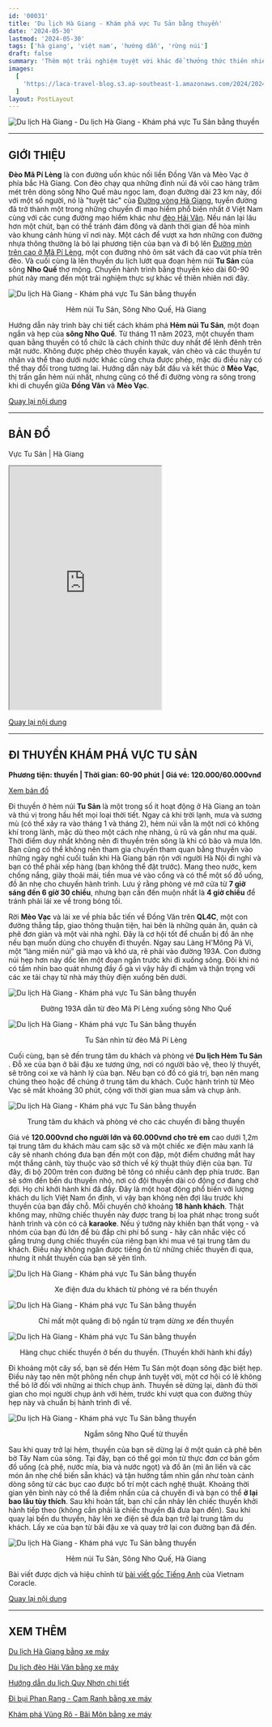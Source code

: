 ```yaml
---
id: '00031'
title: 'Du lịch Hà Giang - Khám phá vực Tu Sản bằng thuyền'
date: '2024-05-30'
lastmod: '2024-05-30'
tags: ['hà giang', 'việt nam', 'hướng dẫn', 'rừng núi']
draft: false
summary: 'Thêm một trải nghiệm tuyệt vời khác để thưởng thức thiên nhiên ở cực bắc tổ quốc.'
images:
  [
    'https://laca-travel-blog.s3.ap-southeast-1.amazonaws.com/2024/2024-05-30-ha-giang-kham-pha-vuc-tu-san-bang-thuyen/tu-san-view-point.jpg',
  ]
layout: PostLayout
---
```


<Image src="https://laca-travel-blog.s3.ap-southeast-1.amazonaws.com/2024/2024-05-30-ha-giang-kham-pha-vuc-tu-san-bang-thuyen/tu-san-view-point.jpg" width={1024} height={768} alt="Du lịch Hà Giang - Du lịch Hà Giang - Khám phá vực Tu Sản bằng thuyền" />

<TOCInline toc={props.toc} asDisclosure toHeading={2} />

---

## GIỚI THIỆU

**Đèo Mã Pí Lèng** là con đường uốn khúc nối liền Đồng Văn và Mèo Vạc ở phía bắc Hà Giang. Con đèo chạy qua những đỉnh núi đá vôi cao hàng trăm mét trên dòng sông Nho Quế màu ngọc lam, đoạn đường dài 23 km này, đối với một số người, nó là "tuyệt tác" của [Đường vòng Hà Giang](https://laca.fun/blog/huong-dan-di-bui-ha-giang-bang-xe-may), tuyến đường đã trở thành một trong những chuyến đi mạo hiểm phổ biến nhất ở Việt Nam cùng với các cung đường mạo hiểm khác như [đèo Hải Vân](https://laca.fun/blog/du-lich-bui-deo-hai-van-bang-xe-may). Nếu nán lại lâu hơn một chút, bạn có thể tránh đám đông và dành thời gian để hòa mình vào khung cảnh hùng vĩ nơi này. Một cách để vượt xa hơn những con đường nhựa thông thường là bỏ lại phương tiện của bạn và đi bộ lên [Đường mòn trên cao ở Mã Pí Lèng](https://laca.fun/blog/ha-giang-duong-mon-di-bo-o-ma-pi-leng), một con đường nhỏ ôm sát vách đá cao vút phía trên đèo. Và cuối cùng là lên thuyền du lịch lướt qua  đoạn hẻm núi **Tu Sản** của sông **Nho Quế** thơ mộng. Chuyến hành trình bằng thuyền kéo dài 60-90 phút này mang đến một trải nghiệm thực sự khác về thiên nhiên nơi đây.

<Image src="https://laca-travel-blog.s3.ap-southeast-1.amazonaws.com/2024/2024-05-30-ha-giang-kham-pha-vuc-tu-san-bang-thuyen/Tu+S%E1%BA%A3n+Canyon+Nho+Qu%E1%BA%BF+River+H%C3%A0+Giang.jpg" width={1024} height={768} alt="Du lịch Hà Giang - Khám phá vực Tu Sản bằng thuyền" />
<p align='center'>Hẻm núi Tu Sản, Sông Nho Quế, Hà Giang</p>

Hướng dẫn này trình bày chi tiết cách khám phá **Hẻm núi Tu Sản**, một đoạn ngắn và hẹp của **sông Nho Quế**. Từ tháng 11 năm 2023, một chuyến tham quan bằng thuyền có tổ chức là cách chính thức duy nhất để lênh đênh trên mặt nước. Không được phép chèo thuyền kayak, ván chèo và các thuyền tư nhân và thể thao dưới nước khác cũng chưa được phép, mặc dù điều này có thể thay đổi trong tương lai. Hướng dẫn này bắt đầu và kết thúc ở **Mèo Vạc**, thị trấn gần hẻm núi nhất, nhưng cũng có thể đi đường vòng ra sông trong khi di chuyển giữa **Đồng Văn** và **Mèo Vạc**.

[Quay lại nội dung](#nội-dung)

---

## BẢN ĐỒ

Vực Tu Sản | Hà Giang

<iframe
  className="w-full"
  src="https://www.google.com/maps/d/u/0/embed?mid=1aUdjNZ67BLwCCf_nlIO19ecxmIosC_E&ehbc=2E312F"
  height="480"
></iframe>

[Quay lại nội dung](#nội-dung)

---

## ĐI THUYỀN KHÁM PHÁ VỰC TU SẢN

**Phương tiện: thuyền | Thời gian: 60-90 phút | Giá vé: 120.000/60.000vnđ**

[Xem bản đồ](#bản-đồ)

Đi thuyền ở hẻm núi **Tu Sản** là một trong số ít hoạt động ở Hà Giang an toàn và thú vị trong hầu hết mọi loại thời tiết. Ngay cả khi trời lạnh, mưa và sương mù (có thể xảy ra vào tháng 1 và tháng 2), hẻm núi vẫn là một nơi có không khí trong lành, mặc dù theo một cách nhẹ nhàng, ủ rũ và gần như ma quái. Thời điểm duy nhất không nên đi thuyền trên sông là khi có bão và mưa lớn. Bạn cũng có thể không nên tham gia chuyến tham quan bằng thuyền vào những ngày nghỉ cuối tuần khi Hà Giang bận rộn với người Hà Nội đi nghỉ và bạn có thể phải xếp hàng (bạn không thể đặt trước). Mang theo nước, kem chống nắng, giày thoải mái, tiền mua vé vào cổng và có thể một số đồ uống, đồ ăn nhẹ cho chuyến hành trình. Lưu ý rằng phòng vé mở cửa từ **7 giờ sáng đến 6 giờ 30 chiều**, nhưng bạn cần đến muộn nhất là **4 giờ chiều** để tránh phải lái xe về trong bóng tối.

Rời **Mèo Vạc** và lái xe về phía bắc tiến về Đồng Văn trên **QL4C**, một con đường thẳng tắp, giao thông thuận tiện, hai bên là những quán ăn, quán cà phê đơn giản và một vài nhà nghỉ. Đây là cơ hội tốt để chuẩn bị đồ ăn nhẹ nếu bạn muốn dùng cho chuyến đi thuyền. Ngay sau Làng H'Mông Pả Vi, một “làng miền núi” giả mạo và khó ưa, rẽ phải vào đường 193A. Con đường núi hẹp hơn này dốc lên một đoạn ngắn trước khi đi xuống sông. Đôi khi nó có tầm nhìn bao quát nhưng đầy ổ gà vì vậy hãy đi chậm và thận trọng với các xe tải chạy từ nhà máy thủy điện xuống bên dưới.

<Image src="https://laca-travel-blog.s3.ap-southeast-1.amazonaws.com/2024/2024-05-30-ha-giang-kham-pha-vuc-tu-san-bang-thuyen/duong193A.jpg" width={1024} height={768} alt="Du lịch Hà Giang - Khám phá vực Tu Sản bằng thuyền" />
<p align='center'>Đường 193A dẫn từ đèo Mã Pí Lèng xuống sông Nho Quế</p>

<Image src="https://laca-travel-blog.s3.ap-southeast-1.amazonaws.com/2024/2024-05-30-ha-giang-kham-pha-vuc-tu-san-bang-thuyen/tu-san-nhin-tu-ma-pi-leng.jpg" width={1024} height={768} alt="Du lịch Hà Giang - Khám phá vực Tu Sản bằng thuyền" />
<p align='center'>Tu Sản nhìn từ đèo Mã Pí Lèng</p>

Cuối cùng, bạn sẽ đến trung tâm du khách và phòng vé **Du lịch Hẻm Tu Sản** . Đỗ xe của bạn ở bãi đậu xe tương ứng, nơi có người bảo vệ, theo lý thuyết, sẽ trông coi xe và hành lý của bạn. Nếu bạn có đồ có giá trị, bạn nên mang chúng theo hoặc để chúng ở trung tâm du khách. Cuộc hành trình từ Mèo Vạc sẽ mất khoảng 30 phút, cộng với thời gian mua sắm và chụp ảnh.

<Image src="https://laca-travel-blog.s3.ap-southeast-1.amazonaws.com/2024/2024-05-30-ha-giang-kham-pha-vuc-tu-san-bang-thuyen/trung-tam-hanh-khach.jpg" width={1024} height={768} alt="Du lịch Hà Giang - Khám phá vực Tu Sản bằng thuyền" />
<p align='center'>Trung tâm du khách và phòng vé cho các chuyến đi bằng thuyền</p>

Giá vé **120.000vnd cho người lớn và 60.000vnd cho trẻ em** cao dưới 1,2m tại trung tâm du khách màu cam sặc sỡ và một chiếc xe điện màu xanh lá cây sẽ nhanh chóng đưa bạn đến một con đập, một điểm chướng mắt hay một thắng cảnh, tùy thuộc vào sở thích về kỹ thuật thủy điện của bạn. Từ đây, đi bộ 200m trên con đường bê tông có nhiều cảnh đẹp phía trước. Bạn sẽ sớm đến bến du thuyền nhỏ, nơi có đội thuyền dài có động cơ đang chờ đợi. Họ chỉ khởi hành khi đã đầy. Đây là một hoạt động phổ biến với lượng khách du lịch Việt Nam ổn định, vì vậy bạn không nên đợi lâu trước khi thuyền của bạn đầy chỗ. Mỗi chuyến chở khoảng **18 hành khách**. Thật không may, những chiếc thuyền này được trang bị loa phát nhạc trong suốt hành trình và còn có cả **karaoke**. Nếu ý tưởng này khiến bạn thất vọng - và nhóm của bạn đủ lớn để bù đắp chi phí bổ sung - hãy cân nhắc việc cố gắng trưng dụng chiếc thuyền của riêng bạn khi mua vé tại trung tâm du khách. Điều này không ngăn được tiếng ồn từ những chiếc thuyền đi qua, nhưng ít nhất thuyền của bạn sẽ yên tĩnh.

<Image src="https://laca-travel-blog.s3.ap-southeast-1.amazonaws.com/2024/2024-05-30-ha-giang-kham-pha-vuc-tu-san-bang-thuyen/xe-trung-chuyen.jpg" width={1024} height={768} alt="Du lịch Hà Giang - Khám phá vực Tu Sản bằng thuyền" />
<p align='center'>Xe điện đưa du khách từ phòng vé ra bến thuyền</p>

<Image src="https://laca-travel-blog.s3.ap-southeast-1.amazonaws.com/2024/2024-05-30-ha-giang-kham-pha-vuc-tu-san-bang-thuyen/duong-di-bo-den-ben-tau.jpg" width={1024} height={768} alt="Du lịch Hà Giang - Khám phá vực Tu Sản bằng thuyền" />
<p align='center'>Chỉ mất một quãng đi bộ ngắn từ trạm dừng xe đến thuyền</p>

<Image src="https://laca-travel-blog.s3.ap-southeast-1.amazonaws.com/2024/2024-05-30-ha-giang-kham-pha-vuc-tu-san-bang-thuyen/tau-neo-dau-o-ben.jpg" width={1024} height={768} alt="Du lịch Hà Giang - Khám phá vực Tu Sản bằng thuyền" />
<p align='center'>Hàng chục chiếc thuyền ở bến du thuyền. (Thuyền khởi hành khi đầy)</p>

Đi khoảng một cây số, bạn sẽ đến Hẻm Tu Sản một đoạn sông đặc biệt hẹp. Điều này tạo nên một phông nền chụp ảnh tuyệt vời, một cơ hội có lẽ không thể bỏ lỡ đối với những ai thích chụp ảnh. Thuyền sẽ dừng lại, dành đủ thời gian cho mọi người chụp ảnh với hẻm, trước khi vượt qua con đường thủy hẹp này và chuẩn bị hành trình đi về.

<Image src="https://laca-travel-blog.s3.ap-southeast-1.amazonaws.com/2024/2024-05-30-ha-giang-kham-pha-vuc-tu-san-bang-thuyen/song-nho-que-nhin-tu-tau.jpg" width={1024} height={768} alt="Du lịch Hà Giang - Khám phá vực Tu Sản bằng thuyền" />
<p align='center'>Ngắm sông Nho Quế từ thuyền</p>

Sau khi quay trở lại hẻm, thuyền của bạn sẽ dừng lại ở một quán cà phê bên bờ Tây Nam của sông. Tại đây, bạn có thể gọi món từ thực đơn cơ bản gồm đồ uống (cà phê, nước mía, bia và nước ngọt) và đồ ăn (mì ăn liền và các món ăn nhẹ chế biến sẵn khác) và tận hưởng tầm nhìn gần như toàn cảnh dòng sông từ các bục cao được bố trí một cách nghệ thuật. Khoảng thời gian yên bình này có thể là điểm nhấn của cả chuyến đi và bạn có thể **ở lại bao lâu tùy thích**. Sau khi hoàn tất, bạn chỉ cần nhảy lên chiếc thuyền khởi hành tiếp theo (không cần phải là chiếc thuyền đã đưa bạn đến). Sau khi quay lại bến du thuyền, hãy lên xe điện sẽ đưa bạn trở lại trung tâm du khách. Lấy xe của bạn từ bãi đậu xe và quay trở lại con đường bạn đã đến.

<Image src="https://laca-travel-blog.s3.ap-southeast-1.amazonaws.com/2024/2024-05-30-ha-giang-kham-pha-vuc-tu-san-bang-thuyen/Tu+S%E1%BA%A3n+Canyon+Nho+Qu%E1%BA%BF+River+H%C3%A0+Giang.jpg" width={1024} height={768} alt="Du lịch Hà Giang - Khám phá vực Tu Sản bằng thuyền" />
<p align='center'>Hẻm núi Tu Sản, Sông Nho Quế, Hà Giang</p>


Bài viết được dịch và hiệu chỉnh từ [bài viết gốc Tiếng Anh](https://www.vietnamcoracle.com/tu-san-canyon-boat-trip-ha-giang/) của Vietnam Coracle.

[Quay lại nội dung](#nội-dung)

---

## XEM THÊM

[Du lịch Hà Giang bằng xe máy](https://laca.fun/blog/huong-dan-di-bui-ha-giang-bang-xe-may)

[Du lịch đèo Hải Vân bằng xe máy](https://laca.fun/blog/du-lich-bui-deo-hai-van-bang-xe-may)

[Hướng dẫn du lịch Quy Nhơn chi tiết](https://laca.fun/blog/huong-dan-du-lich-quy-nhon-chi-tiet)

[Đi bụi Phan Rang - Cam Ranh bằng xe máy](https://laca.fun/blog/huong-dan-di-bui-phan-rang-cam-ranh-bang-xe-may)

[Khám phá Vũng Rô - Bãi Môn bằng xe máy](https://laca.fun/blog/kham-pha-vinh-vung-ro-bai-mon-bang-xe-may)
